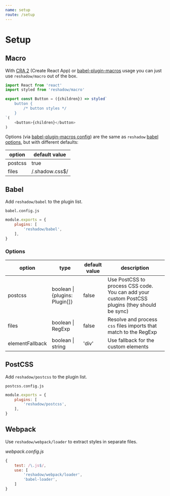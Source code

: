 ```yaml
---
name: setup
route: /setup
---
```


# Setup

## Macro

With [CRA 2](https://github.com/facebook/create-react-app) (Create React App) or [babel-plugin-macros](https://github.com/kentcdodds/babel-plugin-macros) usage you can just use `reshadow/macro` out of the box.

```js
import React from 'react'
import styled from 'reshadow/macro'

export const Button = ({children}) => styled`
    button {
        /* button styles */
    }
`(
    <button>{children}</button>
)
```

Options (via [babel-plugin-macros config](https://github.com/kentcdodds/babel-plugin-macros/blob/master/other/docs/author.md#config-experimental)) are the same as `reshadow` [babel options](#babel-options), but with different defaults:

| option        | default value     |
| ------------- | ----------------- |
| postcss       | true              |
| files         | /\.shadow\.css$/  |

## Babel

Add `reshadow/babel` to the plugin list.

`babel.config.js`
```js
module.exports = {
    plugins: [
        'reshadow/babel',
    ],
}
```

### Options

| option        | type | default value     | description |
| ------------- | --- | ----------------- | --- |
| postcss       | boolean \| {plugins: Plugin[]} | false             | Use PostCSS to process CSS code. You can add your custom PostCSS plugins (they should be sync) |
| files         | boolean \| RegExp | false  | Resolve and process `css` files imports that match to the RegExp |
| elementFallback | boolean \| string | 'div' | Use fallback for the custom elements

## PostCSS

Add `reshadow/postcss` to the plugin list.

`postcss.config.js`
```js
module.exports = {
    plugins: [
        'reshadow/postcss',
    ],
}
```

## Webpack

Use `reshadow/webpack/loader` to extract styles in separate files.

*webpack.config.js*
```js
{
    test: /\.js$/,
    use: [
        'reshadow/webpack/loader',
        'babel-loader',
    ]
}
```
